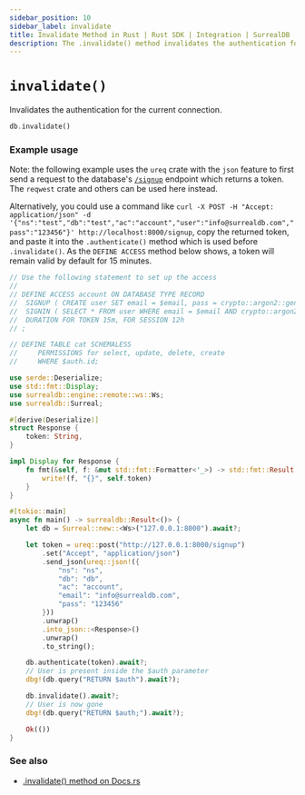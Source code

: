 ```yaml
---
sidebar_position: 10
sidebar_label: invalidate
title: Invalidate Method in Rust | Rust SDK | Integration | SurrealDB
description: The .invalidate() method invalidates the authentication for the current connection.
---
```


# `invalidate()`

Invalidates the authentication for the current connection.

```rust title="Method Syntax"
db.invalidate()
```

### Example usage

Note: the following example uses the `ureq` crate with the `json` feature to first send a request to the database's [`/signup`](/docs/surrealdb/integration/http#signup) endpoint which returns a token. The `reqwest` crate and others can be used here instead.

Alternatively, you could use a command like `curl -X POST -H "Accept: application/json" -d '{"ns":"test","db":"test","ac":"account","user":"info@surrealdb.com","pass":"123456"}' http://localhost:8000/signup`, copy the returned token, and paste it into the `.authenticate()` method which is used before `.invalidate()`. As the `DEFINE ACCESS` method below shows, a token will remain valid by default for 15 minutes.

```rust
// Use the following statement to set up the access
//
// DEFINE ACCESS account ON DATABASE TYPE RECORD
// 	SIGNUP ( CREATE user SET email = $email, pass = crypto::argon2::generate($pass) )
// 	SIGNIN ( SELECT * FROM user WHERE email = $email AND crypto::argon2::compare(pass, $pass) )
// 	DURATION FOR TOKEN 15m, FOR SESSION 12h
// ;

// DEFINE TABLE cat SCHEMALESS
//     PERMISSIONS for select, update, delete, create
//     WHERE $auth.id;

use serde::Deserialize;
use std::fmt::Display;
use surrealdb::engine::remote::ws::Ws;
use surrealdb::Surreal;

#[derive(Deserialize)]
struct Response {
    token: String,
}

impl Display for Response {
    fn fmt(&self, f: &mut std::fmt::Formatter<'_>) -> std::fmt::Result {
        write!(f, "{}", self.token)
    }
}

#[tokio::main]
async fn main() -> surrealdb::Result<()> {
    let db = Surreal::new::<Ws>("127.0.0.1:8000").await?;

    let token = ureq::post("http://127.0.0.1:8000/signup")
        .set("Accept", "application/json")
        .send_json(ureq::json!({
            "ns": "ns",
            "db": "db",
            "ac": "account",
            "email": "info@surrealdb.com",
            "pass": "123456"
        }))
        .unwrap()
        .into_json::<Response>()
        .unwrap()
        .to_string();

    db.authenticate(token).await?;
    // User is present inside the $auth parameter
    dbg!(db.query("RETURN $auth").await?);

    db.invalidate().await?;
    // User is now gone
    dbg!(db.query("RETURN $auth;").await?);

    Ok(())
}
```

### See also

* [.invalidate() method on Docs.rs](https://docs.rs/surrealdb/latest/surrealdb/struct.Surreal.html#method.invalidate)
